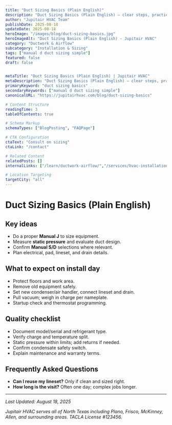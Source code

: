 ```yaml
---
title: "Duct Sizing Basics (Plain English)"
description: "Duct Sizing Basics (Plain English) — clear steps, practical detail, and when to call a pro in North Texas."
author: "Jupitair HVAC Team"
publishDate: 2025-08-18
updateDate: 2025-08-18
heroImage: "/images/blog/duct-sizing-basics.jpg"
heroImageAlt: "Duct Sizing Basics (Plain English) - Jupitair HVAC"
category: "Ductwork & Airflow"
subcategory: "Installation & Sizing"
tags: ["manual d duct sizing simple"]
featured: false
draft: false


metaTitle: "Duct Sizing Basics (Plain English) | Jupitair HVAC"
metaDescription: "Duct Sizing Basics (Plain English) — clear steps, practical detail, and when to call a pro in North Texas."
primaryKeyword: "duct sizing basics"
secondaryKeywords: ["manual d duct sizing simple"]
canonicalURL: "https://jupitairhvac.com/blog/duct-sizing-basics"

# Content Structure
readingTime: 3
tableOfContents: true

# Schema Markup
schemaTypes: ["BlogPosting", "FAQPage"]

# CTA Configuration
ctaText: "Consult on sizing"
ctaLink: "/contact"

# Related Content
relatedPosts: []
internalLinks: ["/learn/ductwork-airflow/","/services/hvac-installation/"]

# Location Targeting
targetCity: "all"
---
```



# Duct Sizing Basics (Plain English)




## Key ideas

- Do a proper **Manual J** to size equipment.
- Measure **static pressure** and evaluate duct design.
- Confirm **Manual S/D** selections where relevant.
- Plan electrical, pad, lineset, and drain details.



<BlogCTA variant="inline" />


## What to expect on install day

- Protect floors and work area.
- Remove old equipment safely.
- Set new condenser/air handler, connect lineset and drain.
- Pull vacuum; weigh in charge per nameplate.
- Startup check and thermostat programming.



## Quality checklist

- Document model/serial and refrigerant type.
- Verify charge and temperature split.
- Static pressure within limits; add returns if needed.
- Confirm condensate safety switch.
- Explain maintenance and warranty terms.




## Frequently Asked Questions


- **Can I reuse my lineset?** Only if clean and sized right.
- **How long is the visit?** Often one day; complex jobs longer.

---

<BlogCTA variant="end" title="Ready to Solve Your HVAC Issues?" description="Don't let HVAC problems disrupt your comfort. Our experienced technicians are here to help." />

*Last Updated: August 18, 2025*

*Jupitair HVAC serves all of North Texas including Plano, Frisco, McKinney, Allen, and surrounding areas. TACLA License #123456.*
